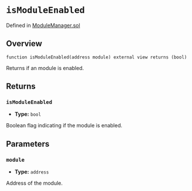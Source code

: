 # `isModuleEnabled`
Defined in [ModuleManager.sol](https://github.com/safe-global/safe-smart-account/blob/main/contracts/base/ModuleManager.sol)

## Overview

```solidity
function isModuleEnabled(address module) external view returns (bool)

```

Returns if an module is enabled.

## Returns

### `isModuleEnabled`
- **Type:** `bool`

Boolean flag indicating if the module is enabled.

## Parameters

### `module`
- **Type:** `address`

Address of the module.
